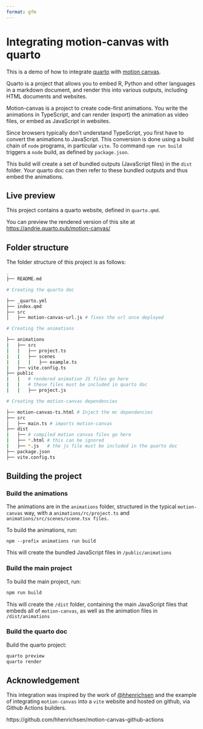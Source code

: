 ```yaml
---
format: gfm
---
```


# Integrating motion-canvas with quarto

This is a demo of how to integrate [quarto](https://quarto.org) with [motion canvas](https://motioncanvas.io).

Quarto is a project that allows you to embed R, Python and other languages in a markdown document, and render this into various outputs, including HTML documents and websites.

Motion-canvas is a project to create code-first animations. You write the animations in TypeScript, and can render (export) the animation as video files, or embed as JavaScript in websites.

Since browsers typically don't understand TypeScript, you first have to convert the animations to JavaScript. This conversion is done using a build chain of `node` programs, in particular `vite`. To command `npm run build` triggers a `node` build, as defined by `package.json`.

This build will create a set of bundled outputs (JavaScript files) in the `dist` folder. Your quarto doc can then refer to these bundled outputs and thus embed the animations.

## Live preview

This project contains a quarto website, defined in `quarto.qmd`.

You can preview the rendered version of this site at <https://andrie.quarto.pub/motion-canvas/>

## Folder structure

The folder structure of this project is as follows:

``` bash
.
├── README.md

# Creating the quarto doc

├── _quarto.yml
├── index.qmd
├── src
│   ├── motion-canvas-url.js # fixes the url once deployed

# Creating the animations

├── animations
|   ├── src
|   |   ├── project.ts
|   |   ├── scenes
|   |   |   ├── example.ts
|   ├── vite.config.ts
├── public
|   |   # rendered animation JS files go here
|   |   # these files must be included in quarto doc
|   |   ├── project.js

# Creating the motion-canvas dependencies

├── motion-canvas-ts.html # Inject the mc dependencies
├── src
│   ├── main.ts # imports motion-canvas
├── dist
|   ├── # compiled motion canvas files go here
|   ├── *.html # this can be ignored
|   ├── *.js   # the js file must be included in the quarto doc
├── package.json
├── vite.config.ts
```

## Building the project

### Build the animations

The animations are in the `animations` folder, structured in the typical `motion-canvas` way, with a `animations/rc/project.ts` and `animations/src/scenes/scene.tsx files.`

To build the animations, run:

```         
npm --prefix animations run build
```

This will create the bundled JavaScript files in `/public/animations`

### Build the main project

To build the main project, run:

``` bash
npm run build
```

This will create the `/dist` folder, containing the main JavaScript files that embeds all of `motion-canvas`, as well as the animation files in `/dist/animations`

### Build the quarto doc

Build the quarto project:

``` bash
quarto preview
quarto render
```

## Acknowledgement

This integration was inspired by the work of [\@hhenrichsen](https://github.com/hhenrichsen) and the example of integrating `motion-canvas` into a `vite` website and hosted on github, via Github Actions builders.

https://github.com/hhenrichsen/motion-canvas-github-actions